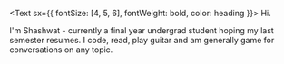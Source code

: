 <Text sx={{ fontSize: [4, 5, 6], fontWeight: bold, color: heading }}> Hi.

I'm Shashwat - currently a final year undergrad student hoping my last semester resumes. I code, read, play guitar and am generally game for conversations on any topic.
